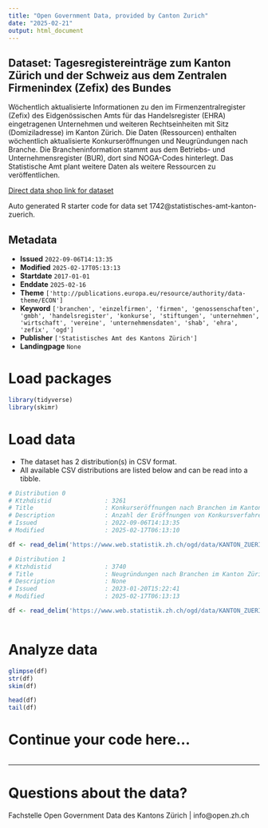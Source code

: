 ```yaml
---
title: "Open Government Data, provided by Canton Zurich"
date: "2025-02-21"
output: html_document
---
```


## Dataset: Tagesregistereinträge zum Kanton Zürich und der Schweiz aus dem Zentralen Firmenindex (Zefix) des Bundes

Wöchentlich aktualisierte Informationen zu den im Firmenzentralregister (Zefix) des Eidgenössischen Amts für das Handelsregister (EHRA) eingetragenen Unternehmen und weiteren Rechtseinheiten mit Sitz (Domiziladresse) im Kanton Zürich. Die Daten (Ressourcen) enthalten wöchentlich aktualisierte Konkurseröffnungen und Neugründungen nach Branche. Die Brancheninformation stammt aus dem Betriebs- und Unternehmensregister (BUR), dort sind NOGA-Codes hinterlegt. Das Statistische Amt plant weitere Daten als weitere Ressourcen zu veröffentlichen.

[Direct data shop link for dataset](https://www.zh.ch/de/politik-staat/statistik-daten/datenkatalog.html#/datasets/1742@statistisches-amt-kanton-zuerich)

Auto generated R starter code for data set 1742@statistisches-amt-kanton-zuerich.

## Metadata

- **Issued** `2022-09-06T14:13:35`
- **Modified** `2025-02-17T05:13:13`
- **Startdate** `2017-01-01`
- **Enddate** `2025-02-16`
- **Theme** `['http://publications.europa.eu/resource/authority/data-theme/ECON']`
- **Keyword** `['branchen', 'einzelfirmen', 'firmen', 'genossenschaften', 'gmbh', 'handelsregister', 'konkurse', 'stiftungen', 'unternehmen', 'wirtschaft', 'vereine', 'unternehmensdaten', 'shab', 'ehra', 'zefix', 'ogd']`
- **Publisher** `['Statistisches Amt des Kantons Zürich']`
- **Landingpage** `None`


# Load packages

```r

library(tidyverse)
library(skimr)

```

# Load data

-   The dataset has 2 distribution(s) in CSV format.
-   All available CSV distributions are listed below and can be read into a tibble.

```r

# Distribution 0
# Ktzhdistid               : 3261
# Title                    : Konkurseröffnungen nach Branchen im Kanton Zürich und der Schweiz insgesamt, wöchentlich aktualisiert
# Description              : Anzahl der Eröffnungen von Konkursverfahren gegen Unternehmen und weitere Rechtseinheiten, wie sie im Zentralen Firmenindex (Zefix) mit Mutationstyp "KE Auflösung inf. Konkurs" ausgewiesenen sind. Die Meldungen werden mit den Branchenklassifikationen gemäss der Allgemeinen Systematik der Wirtschaftszweige (NOGA) angereichert und nach Branchen-Abschnitten (Grossbuchstaben) aggregiert. Aufgrund von Unterschieden bei der Datenerhebung kann es zu Abweichungen von anderen Auswertungen (zB. von kantonalen Handelsregisterämtern) kommen. Variabeln: 'br_abschnitt_red' = Auswahl von Branchen-Abschnitten (Grossbuchstaben) gemäss der Allgemeinen Systematik der Wirtschaftszweige (NOGA); 'location' = Kantonskürzel oder 'CH' für die Schweiz insgesamt; 'date' = Datum der Publikation im Schweizerischen Handelsamtsblatt (SHAB), die im Normalfall einige Tage nach der Publikation durch die kantonalen Ämter erfolgt; 'value' = Anzahl erstmaliger Konkursverfahrenseröffnungen per SHAB-Publikationsdatum; 'cumsum_diff' = Differenz der Anzahl Konkursverfahrenseröffnungen am SHAB-Publikationsdatum verglichen mit dem Durchschnitt Konkurseröffnungen der Vergleichsperiode 2017 bis 2019.
# Issued                   : 2022-09-06T14:13:35
# Modified                 : 2025-02-17T06:13:10

df <- read_delim('https://www.web.statistik.zh.ch/ogd/data/KANTON_ZUERICH_ZEFIX_Konkurse.csv')

# Distribution 1
# Ktzhdistid               : 3740
# Title                    : Neugründungen nach Branchen im Kanton Zürich und der Schweiz insgesamt, wöchentlich aktualisiert
# Description              : None
# Issued                   : 2023-01-20T15:22:41
# Modified                 : 2025-02-17T06:13:13

df <- read_delim('https://www.web.statistik.zh.ch/ogd/data/KANTON_ZUERICH_ZEFIX_Neugruendungen.csv')



```

# Analyze data

```r

glimpse(df)
str(df)
skim(df)

head(df)
tail(df)

```

# Continue your code here...

```r

```

------------------------------------------------------------------------

# Questions about the data?

Fachstelle Open Government Data des Kantons Zürich | info@open.zh.ch
